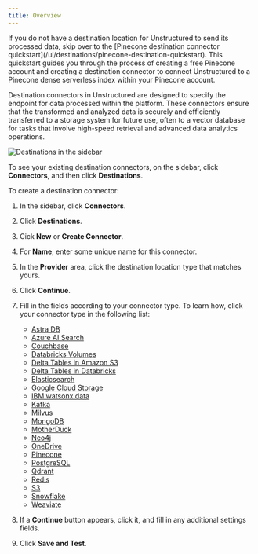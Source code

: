 ```yaml
---
title: Overview
---
```


<Tip>
    If you do not have a destination location for Unstructured to send its processed data, skip over to the 
    [Pinecone destination connector quickstart](/ui/destinations/pinecone-destination-quickstart). This quickstart 
    guides you through the process of creating a free Pinecone account 
    and creating a destination connector to connect Unstructured to a Pinecone dense serverless index within your Pinecone account.
</Tip>


<FirstTimeUIDestinationConnector />

Destination connectors in Unstructured are designed to specify the endpoint for data processed within the platform. These connectors ensure that the transformed and analyzed data is securely and efficiently transferred to a storage system for future use, often to a vector database for tasks that involve high-speed retrieval and advanced data analytics operations.

![Destinations in the sidebar](/img/ui/Destinations-Sidebar.png)

To see your existing destination connectors, on the sidebar, click **Connectors**, and then click **Destinations**.

To create a destination connector:

1. In the sidebar, click **Connectors**.
2. Click **Destinations**.
3. Cick **New** or **Create Connector**.
4. For **Name**, enter some unique name for this connector.
5. In the **Provider** area, click the destination location type that matches yours.
6. Click **Continue**.
7. Fill in the fields according to your connector type. To learn how, click your connector type in the following list:

   - [Astra DB](/ui/destinations/astradb)
   - [Azure AI Search](/ui/destinations/azure-ai-search)
   - [Couchbase](/ui/destinations/couchbase)
   - [Databricks Volumes](/ui/destinations/databricks-volumes)
   - [Delta Tables in Amazon S3](/ui/destinations/delta-table)
   - [Delta Tables in Databricks](/ui/destinations/databricks-delta-table)
   - [Elasticsearch](/ui/destinations/elasticsearch)
   - [Google Cloud Storage](/ui/destinations/google-cloud)
   - [IBM watsonx.data](/ui/destinations/ibm-watsonxdata)
   - [Kafka](/ui/destinations/kafka)
   - [Milvus](/ui/destinations/milvus)
   - [MongoDB](/ui/destinations/mongodb)
   - [MotherDuck](/ui/destinations/motherduck)
   - [Neo4j](/ui/destinations/neo4j)
   - [OneDrive](/ui/destinations/onedrive)
   - [Pinecone](/ui/destinations/pinecone)
   - [PostgreSQL](/ui/destinations/postgresql)
   - [Qdrant](/ui/destinations/qdrant)
   - [Redis](/ui/destinations/redis)
   - [S3](/ui/destinations/s3)
   - [Snowflake](/ui/destinations/snowflake)
   - [Weaviate](/ui/destinations/weaviate)
        
8. If a **Continue** button appears, click it, and fill in any additional settings fields.
9. Click **Save and Test**. 